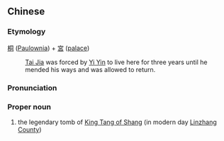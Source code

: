 {{also|桐宫}}
==Chinese==
{{zh-forms|s=桐宫}}

===Etymology===
[[桐]] ([[w:Paulownia|Paulownia]]) + [[宮]] ([[palace]])
: [[w:Tai Jia|Tai Jia]] was forced by [[w:Yi Zhi|Yi Yin]] to live here for three years until he mended his ways and was allowed to return.

===Pronunciation===
{{zh-pron
|m=Tónggōng
|cat=pn
}}

===Proper noun===
{{zh-proper noun}}

# {{lb|zh|archaic}} the legendary tomb of [[w:King Tang of Shang|King Tang of Shang]] (in modern day [[w:List of administrative divisions of Hebei|Linzhang County]])
